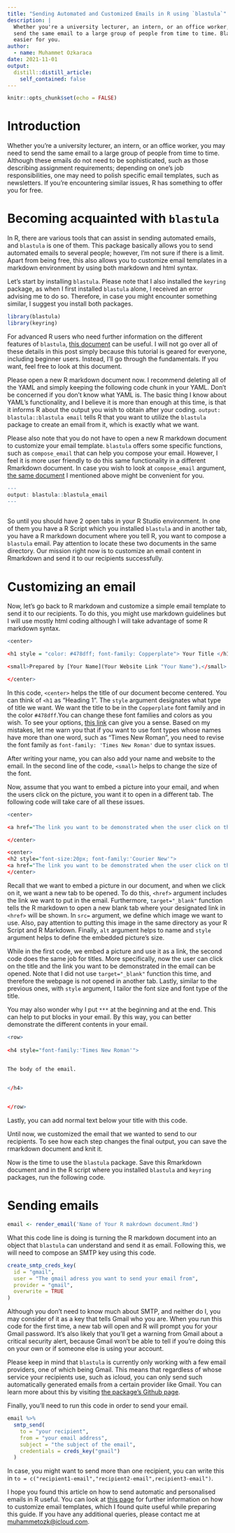 ```yaml
---
title: "Sending Automated and Customized Emails in R using `blastula`"
description: |
  Whether you're a university lecturer, an intern, or an office worker, you may need to
  send the same email to a large group of people from time to time. Blastula makes this
  easier for you.
author:
  - name: Muhammet Ozkaraca
date: 2021-11-01
output:
  distill::distill_article:
    self_contained: false
---
```



```r
knitr::opts_chunk$set(echo = FALSE)
```

# Introduction

Whether you're a university lecturer, an intern, or an office worker, you may need to send the same email to a large group of people from time to time. Although these emails do not need to be sophisticated, such as those describing assignment requirements; depending on one's job responsibilities, one may need to polish specific email templates, such as newsletters. If you're encountering similar issues, R has something to offer you for free.

# Becoming acquainted with `blastula`

In R, there are various tools that can assist in sending automated emails, and `blastula` is one of them. This package basically allows you to send automated emails to several people; however, I'm not sure if there is a limit. Apart from being free, this also allows you to customize email templates in a markdown environment by using both markdown and html syntax. 

Let's start by installing `blastula`. Please note that I also installed the `keyring` package, as when I first installed `blastula` alone, I received an error advising me to do so. Therefore, in case you might encounter something similar, I suggest you install both packages. 

```r
library(blastula)
library(keyring)
```

For advanced R users who need further information on the different features of `blastula`, [this document](https://cran.r-project.org/web/packages/blastula/blastula.pdf) can be useful. I will not go over all of these details in this post simply because this tutorial is geared for everyone, including beginner users. Instead, I'll go through the fundamentals. If you want, feel free to look at this document.

Please open a new R markdown document now. I recommend deleting all of the YAML and simply keeping the following code chunk in your YAML. Don't be concerned if you don't know what YAML is. The basic thing I know about YAML's functionality, and I believe it is more than enough at this time, is that it informs R about the output you wish to obtain after your coding. `output: blastula::blastula email` tells R that you want to utilize the `blastula` package to create an email from it, which is exactly what we want.

Please also note that you do not have to open a new R markdown document to customize your email template. `blastula` offers some specific functions, such as `compose_email` that can help you compose your email. However, I feel it is more user friendly to do this same functionality in a different Rmarkdown document. In case you wish to look at `compose_email` argument, [the same document](https://cran.r-project.org/web/packages/blastula/blastula.pdf) I mentioned above might be convenient for you.

```r
---
output: blastula::blastula_email 
---
  
```

So until you should have 2 open tabs in your R Studio environment. In one of them you have a R Script which you installed `blastula` and in another tab, you have a R markdown document where you tell R, you want to compose a `blastula` email. Pay attention to locate these two documents in the same directory. Our mission right now is to customize an email content in Rmarkdown and send it to our recipients successfully.

# Customizing an email

Now, let's go back to R markdown and customize a simple email template to send it to our recipients. To do this, you might use markdown guidelines but I will use mostly html coding although I will take advantage of some R markdown syntax.

```r
<center>

<h1 style = "color: #478dff; font-family: Copperplate"> Your Title </h1>

<small>Prepared by [Your Name](Your Website Link "Your Name").</small>

</center>
```

In this code, `<center>` helps the title of our document become centered. You can think of `<h1` as "Heading 1". The `style` argument designates what type of title we want. We want the title to be in the `Copperplate` font family and in the color `#478dff`.You can change these font families and colors as you wish. To see your options, [this link](https://www.w3schools.com/css/css_font.asp) can give you a sense. Based on my mistakes, let me warn you that if you want to use font types whose names have more than one word, such as "Times New Roman", you need to revise the font family as `font-family: 'Times New Roman'` due to syntax issues.

After writing your name, you can also add your name and website to the email. In the second line of the code, `<small>` helps to change the size of the font.

Now, assume that you want to embed a picture into your email, and when the users click on the picture, you want it to open in a different tab. The following code will take care of all these issues.

```r

<center>

<a href="The link you want to be demonstrated when the user click on the picture" target="_blank"><img src="The name of the picture you want to embed in your email.png" alt="HTML tutorial" style="width:600px;height:400px;"></a>

</center>

<center>
<h2 style="font-size:20px; font-family:'Courier New'">
<a href="The link you want to be demonstrated when the user click on the title"> "The title" </a> </h2>
</center>


```


Recall that we want to embed a picture in our document, and when we click on it, we want a new tab to be opened. To do this, `<href>` argument includes the link we want to put in the email. Furthermore, `target="_blank"` function tells the R markdown to open a new blank tab where your designated link in `<href>` will be shown. In `src=` argument, we define which image we want to use. Also, pay attention to putting this image in the same directory as your R Script and R Markdown. Finally, `alt` argument helps to name and `style` argument helps to define the embedded picture's size.

While in the first code, we embed a picture and use it as a link, the second code does the same job for titles. More specifically, now the user can click on the title and the link you want to be demonstrated in the email can be opened. Note that I did not use `target="_blank"` function this time, and therefore the webpage is not opened in another tab. Lastly, similar to the previous ones, with `style` argument, I tailor the font size and font type of the title.

You may also wonder why I put `***` at the beginning and at the end. This can help to put blocks in your email. By this way, you can better demonstrate the different contents in your email.


```r

<row>
  
<h4 style="font-family:'Times New Roman'">
  

The body of the email.


</h4>


</row>
```


Lastly, you can add normal text below your title with this code.

Until now, we customized the email that we wanted to send to our recipients. To see how each step changes the final output, you can save the rmarkdown document and knit it.

Now is the time to use the `blastula` package. Save this Rmarkdown document and in the R script where you installed `blastula` and `keyring` packages, run the following code.

# Sending emails

```r
email <- render_email('Name of Your R makrdown document.Rmd')
```

What this code line is doing is turning the R markdown document into an object that `blastula` can understand and send it as email. Following this, we will need to compose an SMTP key using this code.

```r
create_smtp_creds_key(
  id = "gmail",
  user = "The gmail adress you want to send your email from",
  provider = "gmail",
  overwrite = TRUE
)
```


Although you don't need to know much about SMTP, and neither do I, you may consider of it as a key that tells Gmail who you are. When you run this code for the first time, a new tab will open and R will prompt you for your Gmail password. It's also likely that you'll get a warning from Gmail about a critical security alert, because Gmail won't be able to tell if you're doing this on your own or if someone else is using your account. 

Please keep in mind that `blastula` is currently only working with a few email providers, one of which being Gmail. This means that regardless of whose service your recipients use, such as icloud, you can only send such automatically generated emails from a certain provider like Gmail. You can learn more about this by visiting [the package's Github page](https://github.com/rstudio/blastula). 

Finally, you'll need to run this code in order to send your email.

```r
email %>%
  smtp_send(
    to = "your recipient",
    from = "your email address",
    subject = "the subject of the email",
    credentials = creds_key("gmail")
  )
```

In case, you might want to send more than one recipient, you can write this in `to = c("recipient1-email","recipient2-email",recipient3-email")`. 

I hope you found this article on how to send automatic and personalised emails in R useful. You can look at [this page](http://cakedown.alexandredeschamps.ca) for further information on how to customize email templates, which I found quite useful while preparing this guide. If you have any additional queries, please contact me at [muhammetozk@icloud.com](mailto:muhammetozk@icloud.com). 



